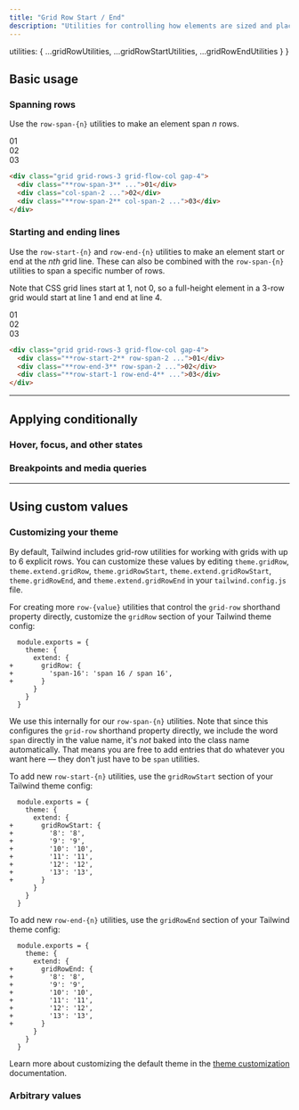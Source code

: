 ```yaml
---
title: "Grid Row Start / End"
description: "Utilities for controlling how elements are sized and placed across grid rows."
---
```



  utilities: { ...gridRowUtilities, ...gridRowStartUtilities, ...gridRowEndUtilities }
}

## Basic usage

### Spanning rows

Use the `row-span-{n}` utilities to make an element span _n_ rows.

<Example>
  <div class="grid grid-rows-3 grid-flow-col gap-4 font-mono text-white text-sm text-center font-bold leading-6 bg-stripes-fuchsia rounded-lg">
    <div class="p-4 rounded-lg shadow-lg bg-fuchsia-500 grid place-content-center row-span-3">01</div>
    <div class="p-4 rounded-lg bg-fuchsia-300 grid place-content-center col-span-2 dark:bg-fuchsia-800 dark:text-fuchsia-400">02</div>
    <div class="p-4 rounded-lg shadow-lg bg-fuchsia-500 grid place-content-center row-span-2 col-span-2">03</div>
  </div>
</Example>

```html
<div class="grid grid-rows-3 grid-flow-col gap-4">
  <div class="**row-span-3** ...">01</div>
  <div class="col-span-2 ...">02</div>
  <div class="**row-span-2** col-span-2 ...">03</div>
</div>
```

### Starting and ending lines

Use the `row-start-{n}` and `row-end-{n}` utilities to make an element start or end at the _nth_ grid line. These can also be combined with the `row-span-{n}` utilities to span a specific number of rows.

Note that CSS grid lines start at 1, not 0, so a full-height element in a 3-row grid would start at line 1 and end at line 4.

<Example>
  <div class="grid grid-rows-3 grid-flow-col gap-4 font-mono text-white text-sm text-center font-bold leading-6 bg-stripes-sky rounded-lg">
    <div class="p-4 sm:p-12 rounded-lg shadow-lg bg-blue-500 grid place-content-center row-start-2 row-span-2">01</div>
    <div class="p-4 sm:p-12 rounded-lg shadow-lg bg-blue-500 grid place-content-center row-end-3 row-span-2">02</div>
    <div class="p-4 sm:p-12 rounded-lg shadow-lg bg-blue-500 grid place-content-center row-start-1 row-end-4">03</div>
  </div>
</Example>

```html
<div class="grid grid-rows-3 grid-flow-col gap-4">
  <div class="**row-start-2** row-span-2 ...">01</div>
  <div class="**row-end-3** row-span-2 ...">02</div>
  <div class="**row-start-1 row-end-4** ...">03</div>
</div>
```

---

## <Heading ignore>Applying conditionally</Heading>

### <Heading ignore>Hover, focus, and other states</Heading>

<HoverFocusAndOtherStates defaultClass="row-span-3" featuredClass="row-span-4" />

### <Heading ignore>Breakpoints and media queries</Heading>

<BreakpointsAndMediaQueries defaultClass="row-span-3" featuredClass="row-span-4" />

---

## Using custom values

### Customizing your theme

By default, Tailwind includes grid-row utilities for working with grids with up to 6 explicit rows. You can customize these values by editing `theme.gridRow`, `theme.extend.gridRow`, `theme.gridRowStart`, `theme.extend.gridRowStart`, `theme.gridRowEnd`, and `theme.extend.gridRowEnd` in your `tailwind.config.js` file.

For creating more `row-{value}` utilities that control the `grid-row` shorthand property directly, customize the `gridRow` section of your Tailwind theme config:

```diff-js {{ filename: 'tailwind.config.js' }}
  module.exports = {
    theme: {
      extend: {
+       gridRow: {
+         'span-16': 'span 16 / span 16',
+       }
      }
    }
  }
```

We use this internally for our `row-span-{n}` utilities. Note that since this configures the `grid-row` shorthand property directly, we include the word `span` directly in the value name, it's _not_ baked into the class name automatically. That means you are free to add entries that do whatever you want here — they don't just have to be `span` utilities.

To add new `row-start-{n}` utilities, use the `gridRowStart` section of your Tailwind theme config:

```diff-js {{ filename: 'tailwind.config.js' }}
  module.exports = {
    theme: {
      extend: {
+       gridRowStart: {
+         '8': '8',
+         '9': '9',
+         '10': '10',
+         '11': '11',
+         '12': '12',
+         '13': '13',
+       }
      }
    }
  }
```

To add new `row-end-{n}` utilities, use the `gridRowEnd` section of your Tailwind theme config:

```diff-js {{ filename: 'tailwind.config.js' }}
  module.exports = {
    theme: {
      extend: {
+       gridRowEnd: {
+         '8': '8',
+         '9': '9',
+         '10': '10',
+         '11': '11',
+         '12': '12',
+         '13': '13',
+       }
      }
    }
  }
```

Learn more about customizing the default theme in the [theme customization](/docs/theme#customizing-the-default-theme) documentation.

### Arbitrary values

<ArbitraryValues property="grid-row/grid-row-start/grid-row-end" featuredClass="row-[span_16_/_span_16]" />
